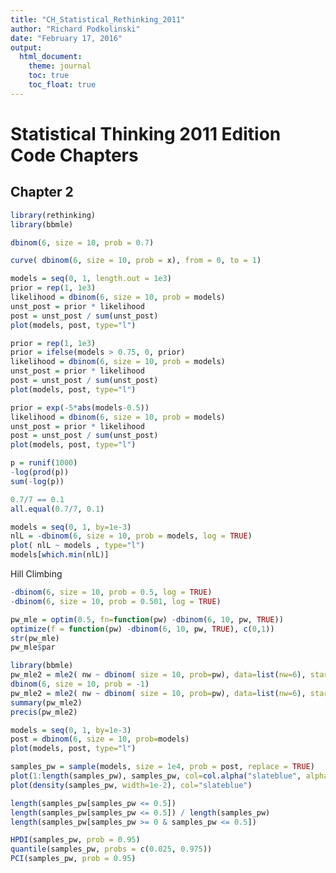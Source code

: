 ```yaml
---
title: "CH_Statistical_Rethinking_2011"
author: "Richard Podkolinski"
date: "February 17, 2016"
output: 
  html_document:
    theme: journal
    toc: true
    toc_float: true
---
```


# Statistical Thinking 2011 Edition Code Chapters

## Chapter 2

```r
library(rethinking)
library(bbmle)
```

```r
dbinom(6, size = 10, prob = 0.7)
```

```r
curve( dbinom(6, size = 10, prob = x), from = 0, to = 1)
```

```r
models = seq(0, 1, length.out = 1e3)
prior = rep(1, 1e3)
likelihood = dbinom(6, size = 10, prob = models)
unst_post = prior * likelihood
post = unst_post / sum(unst_post)
plot(models, post, type="l")
```

```r
prior = rep(1, 1e3)
prior = ifelse(models > 0.75, 0, prior)
likelihood = dbinom(6, size = 10, prob = models)
unst_post = prior * likelihood
post = unst_post / sum(unst_post)
plot(models, post, type="l")
```

```r
prior = exp(-5*abs(models-0.5))
likelihood = dbinom(6, size = 10, prob = models)
unst_post = prior * likelihood
post = unst_post / sum(unst_post)
plot(models, post, type="l")
```

```r
p = runif(1000)
-log(prod(p))
sum(-log(p))
```


```r
0.7/7 == 0.1
all.equal(0.7/7, 0.1)
```

```r
models = seq(0, 1, by=1e-3)
nlL = -dbinom(6, size = 10, prob = models, log = TRUE)
plot( nlL ~ models , type="l")
models[which.min(nlL)]
```

Hill Climbing
```r
-dbinom(6, size = 10, prob = 0.5, log = TRUE)
-dbinom(6, size = 10, prob = 0.501, log = TRUE)
```



```r
pw_mle = optim(0.5, fn=function(pw) -dbinom(6, 10, pw, TRUE))
optimize(f = function(pw) -dbinom(6, 10, pw, TRUE), c(0,1))
str(pw_mle)
pw_mle$par
```


```r
library(bbmle)
pw_mle2 = mle2( nw ~ dbinom( size = 10, prob=pw), data=list(nw=6), start=list(pw=0.5) )
dbinom(6, size = 10, prob = -1)
pw_mle2 = mle2( nw ~ dbinom( size = 10, prob=pw), data=list(nw=6), start=list(pw=0.5), trace = TRUE)
summary(pw_mle2)
precis(pw_mle2)
```

```r
models = seq(0, 1, by=1e-3)
post = dbinom(6, size = 10, prob=models)
plot(models, post, type="l")
```

```r
samples_pw = sample(models, size = 1e4, prob = post, replace = TRUE)
plot(1:length(samples_pw), samples_pw, col=col.alpha("slateblue", alpha = 0.4))
plot(density(samples_pw, width=1e-2), col="slateblue")
```


```r
length(samples_pw[samples_pw <= 0.5])
length(samples_pw[samples_pw <= 0.5]) / length(samples_pw)
length(samples_pw[samples_pw >= 0 & samples_pw <= 0.5])
```

```r
HPDI(samples_pw, prob = 0.95)
quantile(samples_pw, probs = c(0.025, 0.975))
PCI(samples_pw, prob = 0.95)
```

